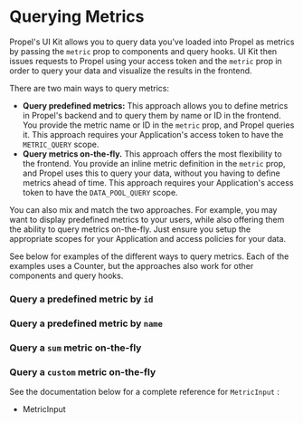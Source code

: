 
<Meta title="Getting started/Query Metrics" /> 

# Querying Metrics  

Propel's UI Kit allows you to query data you've loaded into Propel as metrics by passing the `metric` prop to components and query hooks. 
UI Kit then issues requests to Propel using your access token and the `metric` prop in order to query your data and visualize the results in the frontend.  

There are two main ways to query metrics:  

- **Query predefined metrics:** This approach allows you to define metrics in Propel's backend and to query them by name or ID in the frontend. 
You provide the metric name or ID in the `metric` prop, and Propel queries it. This approach requires your Application's access token to have the `METRIC_QUERY` scope.  
- **Query metrics on-the-fly.** This approach offers the most flexibility to the frontend. You provide an inline metric definition in the `metric` prop, 
and Propel uses this to query your data, without you having to define metrics ahead of time. This approach requires your Application's access token to have 
the `DATA_POOL_QUERY` scope.  

You can also mix and match the two approaches. For example, you may want to display predefined metrics to your users, while also offering them the ability to 
query metrics on-the-fly. Just ensure you setup the appropriate scopes for your Application and access policies for your data.  

See below for examples of the different ways to query metrics. Each of the examples uses a Counter, but the approaches also work for other components 
and query hooks. 

### Query a predefined metric by `id`

<SourceCode of={CounterMetricQueryStories.CounterMetricQueryById} shown />

### Query a predefined metric by `name`

<SourceCode of={CounterMetricQueryStories.CounterMetricQueryByName} shown />

### Query a `sum` metric on-the-fly

<SourceCode of={CounterMetricQueryStories.CounterMetricQueryBySum} shown />

### Query a `custom` metric on-the-fly

<SourceCode of={CounterMetricQueryStories.CounterMetricQueryByCustom} shown />

See the documentation below for a complete reference for `MetricInput` :

- <LinkTo kind="API/MetricInput" story="overview">
    MetricInput
  </LinkTo>